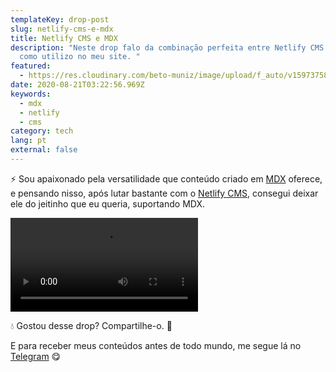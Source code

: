 ```yaml
---
templateKey: drop-post
slug: netlify-cms-e-mdx
title: Netlify CMS e MDX
description: "Neste drop falo da combinação perfeita entre Netlify CMS com MDX e
  como utilizo no meu site. "
featured:
  - https://res.cloudinary.com/beto-muniz/image/upload/f_auto/v1597375895/Text_ndukqo.jpg
date: 2020-08-21T03:22:56.969Z
keywords:
  - mdx
  - netlify
  - cms
category: tech
lang: pt
external: false
---
```


<Drop>

⚡️ Sou apaixonado pela versatilidade que conteúdo criado em [MDX](https://mdxjs.com/) oferece, e pensando nisso, após lutar bastante com o [Netlify CMS](https://www.netlifycms.org/), consegui deixar ele do jeitinho que eu queria, suportando MDX. 

<Video src="<https://res.cloudinary.com/beto-muniz/video/upload/v1597375425/Kapture_2020-08-14_at_0.22.35_gknmpk.mp4>" />

😋 Ficou legal, né? 

</Drop>

<Drop>

💧 Gostou desse drop? Compartilhe-o. 🤩

E para receber meus conteúdos antes de todo mundo, me segue lá no [Telegram](https://bit.ly/betomuniz-drops) 😋

</Drop>